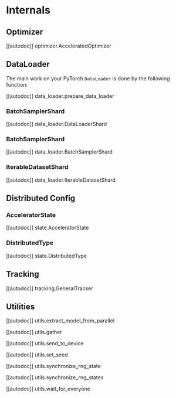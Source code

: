 <!--Copyright 2021 The HuggingFace Team. All rights reserved.

Licensed under the Apache License, Version 2.0 (the "License"); you may not use this file except in compliance with
the License. You may obtain a copy of the License at

http://www.apache.org/licenses/LICENSE-2.0

Unless required by applicable law or agreed to in writing, software distributed under the License is distributed on
an "AS IS" BASIS, WITHOUT WARRANTIES OR CONDITIONS OF ANY KIND, either express or implied. See the License for the
specific language governing permissions and limitations under the License.
-->

# Internals

## Optimizer

[[autodoc]] optimizer.AcceleratedOptimizer

## DataLoader

The main work on your PyTorch `DataLoader` is done by the following function:

[[autodoc]] data_loader.prepare_data_loader

### BatchSamplerShard

[[autodoc]] data_loader.DataLoaderShard

### BatchSamplerShard

[[autodoc]] data_loader.BatchSamplerShard

### IterableDatasetShard

[[autodoc]] data_loader.IterableDatasetShard

## Distributed Config

### AcceleratorState

[[autodoc]] state.AcceleratorState

### DistributedType

[[autodoc]] state.DistributedType

## Tracking

[[autodoc]] tracking.GeneralTracker

## Utilities

[[autodoc]] utils.extract_model_from_parallel

[[autodoc]] utils.gather

[[autodoc]] utils.send_to_device

[[autodoc]] utils.set_seed

[[autodoc]] utils.synchronize_rng_state

[[autodoc]] utils.synchronize_rng_states

[[autodoc]] utils.wait_for_everyone
